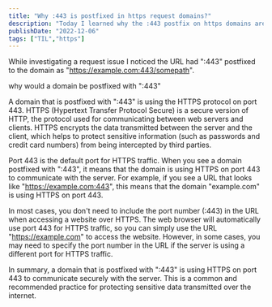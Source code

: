 ```yaml
---
title: "Why :443 is postfixed in https request domains?"
description: "Today I learned why the :443 postfix on https domains are used"
publishDate: "2022-12-06"
tags: ["TIL","https"]
---
```


While investigating a request issue I noticed the URL had ":443" postfixed to the domain as "https://example.com:443/somepath".

why would a domain be postfixed with ":443"

A domain that is postfixed with ":443" is using the HTTPS protocol on port 443. HTTPS (Hypertext Transfer Protocol Secure) is a secure version of HTTP, the protocol used for communicating between web servers and clients. HTTPS encrypts the data transmitted between the server and the client, which helps to protect sensitive information (such as passwords and credit card numbers) from being intercepted by third parties.

Port 443 is the default port for HTTPS traffic. When you see a domain postfixed with ":443", it means that the domain is using HTTPS on port 443 to communicate with the server. For example, if you see a URL that looks like "https://example.com:443", this means that the domain "example.com" is using HTTPS on port 443.

In most cases, you don't need to include the port number (:443) in the URL when accessing a website over HTTPS. The web browser will automatically use port 443 for HTTPS traffic, so you can simply use the URL "https://example.com" to access the website. However, in some cases, you may need to specify the port number in the URL if the server is using a different port for HTTPS traffic.

In summary, a domain that is postfixed with ":443" is using HTTPS on port 443 to communicate securely with the server. This is a common and recommended practice for protecting sensitive data transmitted over the internet.

